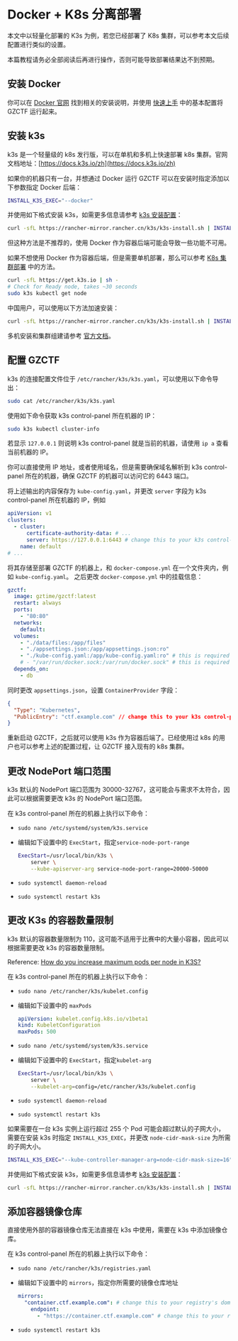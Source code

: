 
# Docker + K8s 分离部署

本文中以轻量化部署的 K3s 为例，若您已经部署了 K8s 集群，可以参考本文后续配置进行类似的设置。

<Callout type="warning">

本篇教程请务必全部阅读后再进行操作，否则可能导致部署结果达不到预期。

</Callout>

## 安装 Docker

你可以在 [Docker 官网](https://docs.docker.com/engine/install/) 找到相关的安装说明，并使用 [快速上手](/quick-start) 中的基本配置将 GZCTF 运行起来。

## 安装 k3s

k3s 是一个轻量级的 k8s 发行版，可以在单机和多机上快速部署 k8s 集群。官网文档地址：[https://docs.k3s.io/zh](https://docs.k3s.io/zh)

<Callout type="info">

如果你的机器只有一台，并想通过 Docker 运行 GZCTF 可以在安装时指定添加以下参数指定 Docker 后端：

```bash
INSTALL_K3S_EXEC="--docker"
```

并使用如下格式安装 k3s，如需更多信息请参考 [k3s 安装配置](https://docs.k3s.io/installation/configuration)：

```bash
curl -sfL https://rancher-mirror.rancher.cn/k3s/k3s-install.sh | INSTALL_K3S_EXEC="..." sh -
```

但这种方法是不推荐的，使用 Docker 作为容器后端可能会导致一些功能不可用。

如果不想使用 Docker 作为容器后端，但是需要单机部署，那么可以参考 [K8s 集群部署](/deployment/k8s-only) 中的方法。

</Callout>

```bash
curl -sfL https://get.k3s.io | sh -
# Check for Ready node, takes ~30 seconds
sudo k3s kubectl get node
```

<Callout type="info">

中国用户，可以使用以下方法加速安装：

```bash
curl -sfL https://rancher-mirror.rancher.cn/k3s/k3s-install.sh | INSTALL_K3S_MIRROR=cn sh -
```

</Callout>

多机安装和集群组建请参考 [官方文档](https://docs.k3s.io/zh/quick-start)。

## 配置 GZCTF

k3s 的连接配置文件位于 `/etc/rancher/k3s/k3s.yaml`，可以使用以下命令导出：

```bash
sudo cat /etc/rancher/k3s/k3s.yaml
```

使用如下命令获取 k3s control-panel 所在机器的 IP：

```bash
sudo k3s kubectl cluster-info
```

<Callout type="info">

若显示 `127.0.0.1` 则说明 k3s control-panel 就是当前的机器，请使用 `ip a` 查看当前机器的 IP。

你可以直接使用 IP 地址，或者使用域名，但是需要确保域名解析到 k3s control-panel 所在的机器，确保 GZCTF 的机器可以访问它的 6443 端口。

</Callout>

将上述输出的内容保存为 `kube-config.yaml`，并更改 `server` 字段为 k3s control-panel 所在机器的 IP，例如

```yaml
apiVersion: v1
clusters:
  - cluster:
      certificate-authority-data: # ...
      server: https://127.0.0.1:6443 # change this to your k3s control-panel's IP or domain
    name: default
# ...
```

将其存储至部署 GZCTF 的机器上，和 `docker-compose.yml` 在一个文件夹内，例如 `kube-config.yaml`。
之后更改 `docker-compose.yml` 中的挂载信息：

```yaml
gzctf:
  image: gztime/gzctf:latest
  restart: always
  ports:
    - "80:80"
  networks:
    default:
  volumes:
    - "./data/files:/app/files"
    - "./appsettings.json:/app/appsettings.json:ro"
    - "./kube-config.yaml:/app/kube-config.yaml:ro" # this is required for k8s deployment
    # - "/var/run/docker.sock:/var/run/docker.sock" # this is required for docker deployment
  depends_on:
    - db
```

同时更改 `appsettings.json`，设置 `ContainerProvider` 字段：

```json
{
  "Type": "Kubernetes",
  "PublicEntry": "ctf.example.com" // change this to your k3s control-panel's IP or domain
}
```

重新启动 GZCTF，之后就可以使用 k3s 作为容器后端了。已经使用过 k8s 的用户也可以参考上述的配置过程，让 GZCTF 接入现有的 k8s 集群。

## 更改 NodePort 端口范围

k3s 默认的 NodePort 端口范围为 30000-32767，这可能会与需求不太符合，因此可以根据需要更改 k3s 的 NodePort 端口范围。

在 k3s control-panel 所在的机器上执行以下命令：

- `sudo nano /etc/systemd/system/k3s.service`
- 编辑如下设置中的 `ExecStart`，指定`service-node-port-range`

  ```bash
  ExecStart=/usr/local/bin/k3s \
      server \
      --kube-apiserver-arg service-node-port-range=20000-50000
  ```

- `sudo systemctl daemon-reload`
- `sudo systemctl restart k3s`

## 更改 K3s 的容器数量限制

k3s 默认的容器数量限制为 110，这可能不适用于比赛中的大量小容器，因此可以根据需要更改 k3s 的容器数量限制。

<Callout type="info">

Reference: [How do you increase maximum pods per node in K3S?](https://stackoverflow.com/questions/65894616/how-do-you-increase-maximum-pods-per-node-in-k3s)

</Callout>

在 k3s control-panel 所在的机器上执行以下命令：

- `sudo nano /etc/rancher/k3s/kubelet.config`
- 编辑如下设置中的 `maxPods`

  ```yaml
  apiVersion: kubelet.config.k8s.io/v1beta1
  kind: KubeletConfiguration
  maxPods: 500
  ```

- `sudo nano /etc/systemd/system/k3s.service`

- 编辑如下设置中的 `ExecStart`，指定`kubelet-arg`

  ```bash
  ExecStart=/usr/local/bin/k3s \
      server \
      --kubelet-arg=config=/etc/rancher/k3s/kubelet.config
  ```

- `sudo systemctl daemon-reload`
- `sudo systemctl restart k3s`

<Callout type="info">

如果需要在一台 k3s 实例上运行超过 255 个 Pod 可能会超过默认的子网大小，需要在安装 k3s 时指定 `INSTALL_K3S_EXEC`，并更改 `node-cidr-mask-size` 为所需的子网大小。

```bash
INSTALL_K3S_EXEC="--kube-controller-manager-arg=node-cidr-mask-size=16"
```

并使用如下格式安装 k3s，如需更多信息请参考 [k3s 安装配置](https://docs.k3s.io/installation/configuration)：

```bash
curl -sfL https://rancher-mirror.rancher.cn/k3s/k3s-install.sh | INSTALL_K3S_EXEC="..." sh -
```

</Callout>

## 添加容器镜像仓库

直接使用外部的容器镜像仓库无法直接在 k3s 中使用，需要在 k3s 中添加镜像仓库。

在 k3s control-panel 所在的机器上执行以下命令：

- `sudo nano /etc/rancher/k3s/registries.yaml`

- 编辑如下设置中的 `mirrors`，指定你所需要的镜像仓库地址

  ```yaml
  mirrors:
    "container.ctf.example.com": # change this to your registry's domain
      endpoint:
        - "https://container.ctf.example.com" # change this to your registry's domain
  ```

- `sudo systemctl restart k3s`
